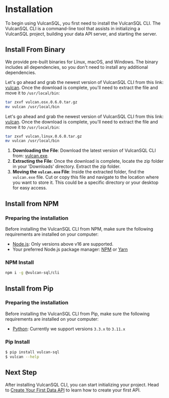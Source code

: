 
# Installation

To begin using VulcanSQL, you first need to install the VulcanSQL CLI. The VulcanSQL CLI is a command-line tool that assists in initializing a VulcanSQL project, building your data API server, and starting the server.

## Install From Binary
We provide pre-built binaries for Linux, macOS, and Windows. The binary includes all dependencies, so you don't need to install any additional dependencies.

<Tabs groupId="install-os">
<TabItem value="osx" label="MacOS">

Let's go ahead and grab the newest version of VulcanSQL CLI from this link: [vulcan](https://d3jr9lxbk67t5c.cloudfront.net/bin/vulcan.osx.0.6.0.tar.gz).
Once the download is complete, you'll need to extract the file and move it to `/usr/local/bin`:

```bash
tar zxvf vulcan.osx.0.6.0.tar.gz
mv vulcan /usr/local/bin
```

</TabItem>
<TabItem value="linux" label="Linux">

Let's go ahead and grab the newest version of VulcanSQL CLI from this link: [vulcan](https://d3jr9lxbk67t5c.cloudfront.net/bin/vulcan.linux.0.6.0.tar.gz).
Once the download is complete, you'll need to extract the file and move it to `/usr/local/bin`:

```bash
tar zxvf vulcan.linux.0.6.0.tar.gz
mv vulcan /usr/local/bin
```

</TabItem>

<TabItem value="win" label="Windows">

1. **Downloading the File**: Download the latest version of VulcanSQL CLI from: [vulcan.exe](https://d3jr9lxbk67t5c.cloudfront.net/bin/vulcan.win.0.6.0.zip).
1. **Extracting the File**: Once the download is complete, locate the zip folder in your 'Downloads' directory. Extract the zip folder.
1. **Moving the `vulcan.exe` File**: Inside the extracted folder, find the `vulcan.exe` file. Cut or copy this file and navigate to the location where you want to store it. This could be a specific directory or your desktop for easy access.

</TabItem>
</Tabs>

## Install from NPM
### Preparing the installation
Before installing the VulcanSQL CLI from NPM, make sure the following requirements are installed on your computer:
* [Node.js](https://nodejs.org): Only versions above v16 are supported.
* Your preferred Node.js package manager: [NPM](https://www.npmjs.com/) or [Yarn](https://yarnpkg.com/)

### NPM Install
```bash
npm i -g @vulcan-sql/cli
```

## Install from Pip
### Preparing the installation
Before installing the VulcanSQL CLI from Pip, make sure the following requirements are installed on your computer:
* [Python](https://www.python.org/): Currently we support versions `3.3.x` to `3.11.x`

### Pip Install
```bash
$ pip install vulcan-sql
$ vulcan --help
```

## Next Step

After installing VulcanSQL CLI, you can start initializing your project. Head to [Create Your First Data API](./first-api) to learn how to create your first API.
